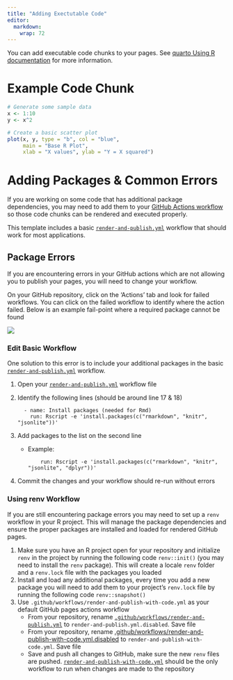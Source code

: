 ```yaml
---
title: "Adding Exectutable Code"
editor: 
  markdown: 
    wrap: 72
---
```


You can add executable code chunks to your pages. See [quarto Using R
documentation](https://quarto.org/docs/computations/r.html) for more
information.

# Example Code Chunk

```r
# Generate some sample data
x <- 1:10
y <- x^2

# Create a basic scatter plot
plot(x, y, type = "b", col = "blue",
     main = "Base R Plot",
     xlab = "X values", ylab = "Y = X squared")

```

# Adding Packages & Common Errors

If you are working on some code that has additional package
dependencies, you may need to add them to your [GitHub Actions
workflow](https://docs.github.com/en/actions) so those code chunks can
be rendered and executed properly.

This template includes a basic
[`render-and-publish.yml`](https://github.com/SAEL-SWFSC/PAM_template_ResearchCompendium/blob/main/.github/workflows/render-and-publish.yml)
workflow that should work for most applications.

## Package Errors

If you are encountering errors in your GitHub actions which are not
allowing you to publish your pages, you will need to change your
workflow.

On your GitHub repository, click on the 'Actions' tab and look for
failed workflows. You can click on the failed workflow to identify where
the action failed. Below is an example fail-point where a required
package cannot be found

![](images/actions_error.png)

### Edit Basic Workflow

One solution to this error is to include your additional packages in the
basic
[`render-and-publish.yml`](https://github.com/SAEL-SWFSC/PAM_template_ResearchCompendium/blob/main/.github/workflows/render-and-publish.yml)
workflow.

1.  Open your
    [`render-and-publish.yml`](https://github.com/SAEL-SWFSC/PAM_template_ResearchCompendium/blob/main/.github/workflows/render-and-publish.yml)
    workflow file

2.  Identify the following lines (should be around line 17 & 18)

    ```         
      - name: Install packages (needed for Rmd)
        run: Rscript -e 'install.packages(c("rmarkdown", "knitr", "jsonlite"))'
    ```

3.  Add packages to the list on the second line

    -   Example:

        ```         
            run: Rscript -e 'install.packages(c("rmarkdown", "knitr", "jsonlite", "dplyr"))'
        ```

4.  Commit the changes and your workflow should re-run without errors

### Using renv Workflow

If you are still encountering package errors you may need to set up a
`renv` workflow in your R project. This will manage the package
dependencies and ensure the proper packages are installed and loaded for
rendered GitHub pages.

1.  Make sure you have an R project open for your repository and
    initialize `renv` in the project by running the following code
    `renv::init()` (you may need to install the `renv` package). This
    will create a locale `renv` folder and a `renv.lock` file with the
    packages you loaded
2.  Install and load any additional packages, every time you add a new
    package you will need to add them to your project's `renv.lock` file
    by running the following code `renv::snapshot()`
3.  Use `.github/workflows/render-and-publish-with-code.yml` as your
    default GitHub pages actions workflow
    -   From your repository, rename
        [`.github/workflows/render-and-publish.yml`](https://github.com/SAEL-SWFSC/PAM_template_ResearchCompendium/blob/main/.github/workflows/render-and-publish.yml)
        to `render-and-publish.yml.disabled`. Save file
    -   From your repository, rename
        [.github/workflows/render-and-publish-with-code.yml.disabled](https://github.com/SAEL-SWFSC/PAM_template_ResearchCompendium/blob/main/.github/workflows/render-and-publish-with-code.yml.disabled)
        to `render-and-publish-with-code.yml`. Save file
    -   Save and push all changes to GitHub, make sure the new `renv`
        files are pushed.
        [`render-and-publish-with-code.yml`](https://github.com/SAEL-SWFSC/PAM_template_ResearchCompendium/blob/main/.github/workflows/render-and-publish-with-code.yml)
        should be the only workflow to run when changes are made to the
        repository
